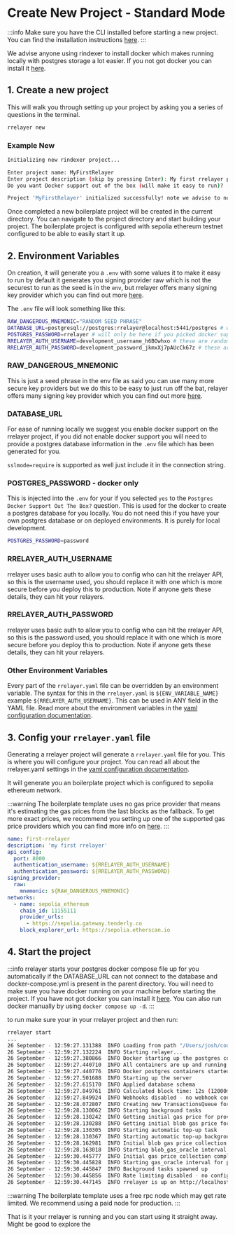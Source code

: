 # Create New Project - Standard Mode

:::info
Make sure you have the CLI installed before starting a new project.
You can find the installation instructions [here](/getting-started/installation).
:::

We advise anyone using rindexer to install docker which makes running locally with postgres storage a lot easier.
If you not got docker you can install it [here](https://docs.docker.com/get-docker/).

## 1. Create a new project

This will walk you through setting up your project by asking you a series of questions in the terminal.

```bash [rust]
rrelayer new
```

### Example New

```bash
Initializing new rindexer project...

Enter project name: MyFirstRelayer
Enter project description (skip by pressing Enter): My first rrelayer project
Do you want Docker support out of the box (will make it easy to run)? [Y/n]: Y

Project 'MyFirstRelayer' initialized successfully! note we advise to not use the RAW_DANGEROUS_MNEMONIC in production and use one of the secure key management signing keys. Alongside replace RRELAYER_AUTH_USERNAME and RRELAYER_AUTH_PASSWORD in the .env
```

Once completed a new boilerplate project will be created in the current directory. You can navigate to the project directory and start building your project.
The boilerplate project is configured with sepolia ethereum testnet configured to be able to easily start it up.

## 2. Environment Variables

On creation, it will generate you a `.env` with some values it to make it easy to run by default it generates you signing provider raw which
is not the securest to run as the seed is in the `env`, but rrelayer offers many signing key provider which you can find out more [here](/config/signing-providers/aws-kms).

The `.env` file will look something like this:

```bash
RAW_DANGEROUS_MNEMONIC="RANDOM SEED PHRASE"
DATABASE_URL=postgresql://postgres:rrelayer@localhost:5441/postgres # will say FILL_IN if you did not pick docker support out the box
POSTGRES_PASSWORD=rrelayer # will only be here if you picked docker support out the box
RRELAYER_AUTH_USERNAME=development_username_h6BOwhxo # these are randomly generated and on deployment you should use production keys
RRELAYER_AUTH_PASSWORD=development_password_jkmxXj7pAUcCk67z # these are randomly generated and on deployment you should use production keys
```

### RAW_DANGEROUS_MNEMONIC

This is just a seed phrase in the env file as said you can use many more secure key providers but we do this to be easy to just run off the bat,
relayer offers many signing key provider which you can find out more [here](/config/signing-providers/aws-kms).

### DATABASE_URL

For ease of running locally we suggest you enable docker support on the rrelayer project, if you did not
enable docker support you will need to provide a postgres database information in the `.env` file
which has been generated for you.

`sslmode=require` is supported as well just include it in the connection string.

### POSTGRES_PASSWORD - docker only

This is injected into the `.env` for your if you selected `yes` to the `Postgres Docker Support Out The Box?` question.
This is used for the docker to create a postgres database for you locally. You do not need this if you have your own postgres database or
on deployed environments. It is purely for local development.

```bash
POSTGRES_PASSWORD=password
```

### RRELAYER_AUTH_USERNAME

rrelayer uses basic auth to allow you to config who can hit the rrelayer API, so this is the username used, you should replace it
with one which is more secure before you deploy this to production. Note if anyone gets these details, they can hit your relayers.

### RRELAYER_AUTH_PASSWORD

rrelayer uses basic auth to allow you to config who can hit the rrelayer API, so this is the password used, you should replace it
with one which is more secure before you deploy this to production. Note if anyone gets these details, they can hit your relayers.

### Other Environment Variables

Every part of the `rrelayer.yaml` file can be overridden by an environment variable.
The syntax for this in the `rrelayer.yaml` is `${ENV_VARIABLE_NAME}` example `${RRELAYER_AUTH_USERNAME}`. This can be used in ANY field in the YAML file.
Read more about the environment variables in the [yaml configuration documentation](/config#environment-variables).

## 3. Config your `rrelayer.yaml` file

Generating a rrelayer project will generate a `rrelayer.yaml` file for you. This is where you will configure your project.
You can read all about the rrelayer.yaml settings in the [yaml configuration documentation](/config).

It will generate you an boilerplate project which is configured to sepolia ethereum network.

:::warning
The boilerplate template uses no gas price provider that means it's estimating the gas prices from the last blocks as the fallback.
To get more exact prices, we recommend you setting up one of the supported gas price providers which you can find more info on [here](/config/networks/gas-provider#gas-provider---optional).
:::

```yaml
name: first-rrelayer
description: 'my first rrelayer'
api_config:
  port: 8000
  authentication_username: ${RRELAYER_AUTH_USERNAME}
  authentication_password: ${RRELAYER_AUTH_PASSWORD}
signing_provider:
  raw:
    mnemonic: ${RAW_DANGEROUS_MNEMONIC}
networks:
  - name: sepolia_ethereum
    chain_id: 11155111
    provider_urls:
      - https://sepolia.gateway.tenderly.co
    block_explorer_url: https://sepolia.etherscan.io
```

## 4. Start the project

:::info
rrelayer starts your postgres docker compose file up for you automatically if the DATABASE_URL can not connect to the database and docker-compose.yml is present in the parent directory.
You will need to make sure you have docker running on your machine before starting the project. If you have not got docker you can install it [here](https://docs.docker.com/get-docker/).
You can also run docker manually by using `docker compose up -d`.
:::

to run make sure your in your rrelayer project and then run:

```bash
rrelayer start
...
26 September - 12:59:27.131388  INFO Loading from path "/Users/josh/code/rrelayer/playground/example"
26 September - 12:59:27.132224  INFO Starting relayer...
26 September - 12:59:27.380866  INFO Docker starting up the postgres container..
26 September - 12:59:27.440710  INFO All containers are up and running.
26 September - 12:59:27.440776  INFO Docker postgres containers started up successfully
26 September - 12:59:27.501688  INFO Starting up the server
26 September - 12:59:27.615170  INFO Applied database schema
26 September - 12:59:27.849761  INFO Calculated block time: 12s (12000ms), limited to 12000ms
26 September - 12:59:27.849924  INFO Webhooks disabled - no webhook configuration found
26 September - 12:59:28.072807  INFO Creating new TransactionsQueue for relayer: 96578090-068b-4caa-85fa-2d106c55564f (name: relayer1) on chain: 11155111
26 September - 12:59:28.130062  INFO Starting background tasks
26 September - 12:59:28.130242  INFO Getting initial gas price for provider: sepolia_ethereum
26 September - 12:59:28.130288  INFO Getting initial blob gas price for provider: sepolia_ethereum
26 September - 12:59:28.130305  INFO Starting automatic top-up task
26 September - 12:59:28.130367  INFO Starting automatic top-up background task
26 September - 12:59:28.162981  INFO Initial blob gas price collection completed for all blob-supporting providers
26 September - 12:59:28.163018  INFO Starting blob_gas_oracle interval for provider: sepolia_ethereum
26 September - 12:59:30.445777  INFO Initial gas price collection completed for all providers
26 September - 12:59:30.445828  INFO Starting gas_oracle interval for provider: sepolia_ethereum
26 September - 12:59:30.445847  INFO Background tasks spawned up
26 September - 12:59:30.445856  INFO Rate limiting disabled - no configuration found
26 September - 12:59:30.447145  INFO rrelayer is up on http://localhost:8000
```

:::warning
The boilerplate template uses a free rpc node which may get rate limited. We recommend using a paid node for production.
:::

That is it your rrelayer is running and you can start using it straight away. Might be good to explore the
